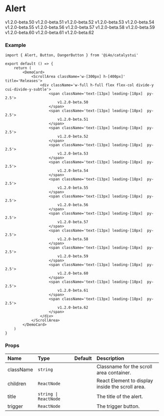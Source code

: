 
# Alert

<DemoCard>
	<ScrollArea className='w-[300px] h-[400px]' title='Releases'>
		<div className='w-full h-full flex flex-col divide-y cui-divide-y-subtle'>
			<span className='text-[13px] leading-[18px]  py-2.5'>
				v1.2.0-beta.50
			</span>
			<span className='text-[13px] leading-[18px]  py-2.5'>
				v1.2.0-beta.51
			</span>
			<span className='text-[13px] leading-[18px]  py-2.5'>
				v1.2.0-beta.52
			</span>
			<span className='text-[13px] leading-[18px]  py-2.5'>
				v1.2.0-beta.53
			</span>
			<span className='text-[13px] leading-[18px]  py-2.5'>
				v1.2.0-beta.54
			</span>
			<span className='text-[13px] leading-[18px]  py-2.5'>
				v1.2.0-beta.55
			</span>
			<span className='text-[13px] leading-[18px]  py-2.5'>
				v1.2.0-beta.56
			</span>
			<span className='text-[13px] leading-[18px]  py-2.5'>
				v1.2.0-beta.57
			</span>
			<span className='text-[13px] leading-[18px]  py-2.5'>
				v1.2.0-beta.58
			</span>
			<span className='text-[13px] leading-[18px]  py-2.5'>
				v1.2.0-beta.59
			</span>
			<span className='text-[13px] leading-[18px]  py-2.5'>
				v1.2.0-beta.60
			</span>
			<span className='text-[13px] leading-[18px]  py-2.5'>
				v1.2.0-beta.61
			</span>
			<span className='text-[13px] leading-[18px]  py-2.5'>
				v1.2.0-beta.62
			</span>
		</div>
	</ScrollArea>
</DemoCard>

### Example

```tsx
import { Alert, Button, DangerButton } from '@i4o/catalystui'

export default () => {
	return (
		<DemoCard>
			<ScrollArea className='w-[300px] h-[400px]' title='Releases'>
				<div className='w-full h-full flex flex-col divide-y cui-divide-y-subtle'>
					<span className='text-[13px] leading-[18px]  py-2.5'>
						v1.2.0-beta.50
					</span>
					<span className='text-[13px] leading-[18px]  py-2.5'>
						v1.2.0-beta.51
					</span>
					<span className='text-[13px] leading-[18px]  py-2.5'>
						v1.2.0-beta.52
					</span>
					<span className='text-[13px] leading-[18px]  py-2.5'>
						v1.2.0-beta.53
					</span>
					<span className='text-[13px] leading-[18px]  py-2.5'>
						v1.2.0-beta.54
					</span>
					<span className='text-[13px] leading-[18px]  py-2.5'>
						v1.2.0-beta.55
					</span>
					<span className='text-[13px] leading-[18px]  py-2.5'>
						v1.2.0-beta.56
					</span>
					<span className='text-[13px] leading-[18px]  py-2.5'>
						v1.2.0-beta.57
					</span>
					<span className='text-[13px] leading-[18px]  py-2.5'>
						v1.2.0-beta.58
					</span>
					<span className='text-[13px] leading-[18px]  py-2.5'>
						v1.2.0-beta.59
					</span>
					<span className='text-[13px] leading-[18px]  py-2.5'>
						v1.2.0-beta.60
					</span>
					<span className='text-[13px] leading-[18px]  py-2.5'>
						v1.2.0-beta.61
					</span>
					<span className='text-[13px] leading-[18px]  py-2.5'>
						v1.2.0-beta.62
					</span>
				</div>
			</ScrollArea>
		</DemoCard>
	)
}
```

### Props

| Name      | Type                  | Default | Description                                      |
| :-------- | :-------------------- | :------ | :----------------------------------------------- |
| className | `string`              |         | Classname for the scroll area container.         |
| children  | `ReactNode`           |         | React Element to display inside the scroll area. |
| title     | `string \| ReactNode` |         | The title of the alert.                          |
| trigger   | `ReactNode`           |         | The trigger button.                              |
